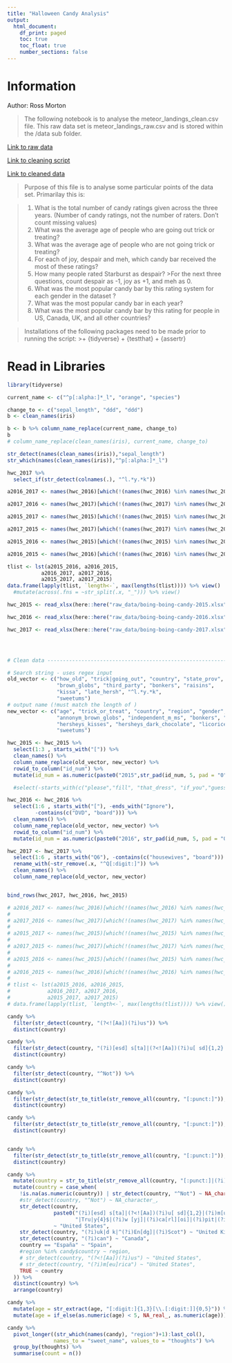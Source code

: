 ```yaml
---
title: "Halloween Candy Analysis"
output:
  html_document:
    df_print: paged
    toc: true
    toc_float: true
    number_sections: false
---
```

# Information
Author: Ross Morton

> The following notebook is to analyse the meteor_landings_clean.csv file.
This raw data set is meteor_landings_raw.csv and is stored within the /data sub
folder.

[Link to raw data](raw_data/)

[Link to cleaning script](cleaning_script/halloween_candy_clean_script.R)

[Link to cleaned data](01_data/halloween_candy_clean.csv)

> Purpose of this file is to analyse some particular points of the data set.
Primarilay this is:

>1. What is the total number of candy ratings given across the three years. (Number of candy ratings, not the number of raters. Don’t count missing values)
2. What was the average age of people who are going out trick or treating?
3. What was the average age of people who are not going trick or treating?
4. For each of joy, despair and meh, which candy bar received the most of these ratings?
5. How many people rated Starburst as despair?
>>For the next three questions, count despair as -1, joy as +1, and meh as 0.
>6. What was the most popular candy bar by this rating system for each gender in the dataset ?
7. What was the most popular candy bar in each year?
8. What was the most popular candy bar by this rating for people in US, Canada, UK, and all other countries?


> Installations of the following packages need to be made prior to running the 
script:
>>+ {tidyverse}
+ {testthat}
+ {assertr}


# Read in Libraries
```r
library(tidyverse)
```



```r
current_name <- c("^p[:alpha:]*_l", "orange", "species")

change_to <- c("sepal_length", "ddd", "ddd")
b <- clean_names(iris)

b <- b %>% column_name_replace(current_name, change_to)
b
# column_name_replace(clean_names(iris), current_name, change_to)
```


```r
str_detect(names(clean_names(iris)),"sepal_length")
str_which(names(clean_names(iris)),"^p[:alpha:]*_l")
```






```r
hwc_2017 %>% 
  select_if(str_detect(colnames(.), "^l.*y.*k"))
```

```r
a2016_2017 <- names(hwc_2016)[which(!(names(hwc_2016) %in% names(hwc_2017)))]

a2017_2016 <- names(hwc_2017)[which(!(names(hwc_2017) %in% names(hwc_2016)))]

a2015_2017 <- names(hwc_2015)[which(!(names(hwc_2015) %in% names(hwc_2017)))]

a2017_2015 <- names(hwc_2017)[which(!(names(hwc_2017) %in% names(hwc_2015)))]

a2015_2016 <- names(hwc_2015)[which(!(names(hwc_2015) %in% names(hwc_2016)))]

a2016_2015 <- names(hwc_2016)[which(!(names(hwc_2016) %in% names(hwc_2015)))]

tlist <- lst(a2015_2016, a2016_2015,
           a2016_2017, a2017_2016,
           a2015_2017, a2017_2015)
data.frame(lapply(tlist, `length<-`, max(lengths(tlist)))) %>% view()
  #mutate(across(.fns = ~str_split(.x, "_"))) %>% view()
```


```r
hwc_2015 <- read_xlsx(here::here("raw_data/boing-boing-candy-2015.xlsx"))

hwc_2016 <- read_xlsx(here::here("raw_data/boing-boing-candy-2016.xlsx"))

hwc_2017 <- read_xlsx(here::here("raw_data/boing-boing-candy-2017.xlsx"))




# Clean data --------------------------------------------------------------

# Search string - uses regex input
old_vector <- c("how_old", "trick|going_out", "country", "state_prov", "_gender",
                "brown_globs", "third_party", "bonkers", "raisins",
                "kissa", "late_hersh", "^l.*y.*k",
                "sweetums")
# output name (!must match the length of )
new_vector <- c("age", "trick_or_treat", "country", "region", "gender",
                "annonym_brown_globs", "independent_m_ms", "bonkers", "raisins",
                "hersheys_kisses", "hersheys_dark_chocolate", "licorice",
                "sweetums")

hwc_2015 <- hwc_2015 %>% 
  select(1:3 , starts_with("[")) %>% 
  clean_names() %>% 
  column_name_replace(old_vector, new_vector) %>% 
  rowid_to_column("id_num") %>% 
  mutate(id_num = as.numeric(paste0("2015",str_pad(id_num, 5, pad = "0"))))

  #select(-starts_with(c("please","fill", "that_dress", "if_you","guess", "check")))

hwc_2016 <- hwc_2016 %>% 
  select(1:6 , starts_with("["), -ends_with("Ignore"), 
         -contains(c("DVD", "board"))) %>%
  clean_names() %>% 
  column_name_replace(old_vector, new_vector) %>% 
  rowid_to_column("id_num") %>% 
  mutate(id_num = as.numeric(paste0("2016", str_pad(id_num, 5, pad = "0"))))

hwc_2017 <- hwc_2017 %>%
  select(1:6 , starts_with("Q6"), -contains(c("housewives", "board"))) %>%
  rename_with(~str_remove(.x, "^Q[:digit:]")) %>% 
  clean_names() %>% 
  column_name_replace(old_vector, new_vector)


bind_rows(hwc_2017, hwc_2016, hwc_2015)

# a2016_2017 <- names(hwc_2016)[which(!(names(hwc_2016) %in% names(hwc_2017)))]
# 
# a2017_2016 <- names(hwc_2017)[which(!(names(hwc_2017) %in% names(hwc_2016)))]
# 
# a2015_2017 <- names(hwc_2015)[which(!(names(hwc_2015) %in% names(hwc_2017)))]
# 
# a2017_2015 <- names(hwc_2017)[which(!(names(hwc_2017) %in% names(hwc_2015)))]
# 
# a2015_2016 <- names(hwc_2015)[which(!(names(hwc_2015) %in% names(hwc_2016)))]
# 
# a2016_2015 <- names(hwc_2016)[which(!(names(hwc_2016) %in% names(hwc_2015)))]
# 
# tlist <- lst(a2015_2016, a2016_2015,
#            a2016_2017, a2017_2016,
#            a2015_2017, a2017_2015)
# data.frame(lapply(tlist, `length<-`, max(lengths(tlist)))) %>% view()
```

```r
candy %>% 
  filter(str_detect(country, "(?<![Aa])(?i)us")) %>% 
  distinct(country)

candy %>% 
  filter(str_detect(country, "(?i)[esd] s[ta]|(?<![Aa])(?i)u[ sd]{1,2}|(?i)m[ue]r{1,2}|Tru")) %>% 
  distinct(country)

candy %>% 
  filter(str_detect(country, "^Not")) %>% 
  distinct(country)

candy %>% 
  filter(str_detect(str_to_title(str_remove_all(country, "[:punct:]")), "(?i)[esd] s[ta]")) %>% 
  distinct(country)

candy %>% 
  filter(str_detect(str_to_title(str_remove_all(country, "[:punct:]")), "(?i)uk|d k|^(?i)En[dg]|(?i)Scot")) %>% 
  distinct(country)


candy %>% 
  filter(str_detect(str_to_title(str_remove_all(country, "[:punct:]")), "See")) %>% 
  distinct(country)
```


```r
candy %>% 
  mutate(country = str_to_title(str_remove_all(country, "[:punct:]|(?i)the "))) %>% 
  mutate(country = case_when(
    !is.na(as.numeric(country)) | str_detect(country, "^Not") ~ NA_character_,
    #str_detect(country, "^Not") ~ NA_character_,
    str_detect(country, 
               paste0("(?i)[esd] s[ta]|(?<![Aa])(?i)u[ sd]{1,2}|(?i)m[ue]r{1,2}",
                      "|Tru|y{4}$|(?i)w [yj]|(?i)ca[rl][oi]|(?i)pit|(?i)^Ala")) 
               ~ "United States",
    str_detect(country, "(?i)uk|d k|^(?i)En[dg]|(?i)Scot") ~ "United Kingdom",
    str_detect(country, "(?i)can") ~ "Canada",
    country == "España" ~ "Spain",
    #region %in% candy$country ~ region,
    # str_detect(country, "(?<![Aa])(?i)us") ~ "United States",
    # str_detect(country, "(?i)m[eu]rica") ~ "United States",
    TRUE ~ country
  )) %>% 
  distinct(country) %>%
  arrange(country)
```






```r
candy %>% 
  mutate(age = str_extract(age, "[:digit:]{1,3}[\\.[:digit:]]{0,5}")) %>% 
  mutate(age = if_else(as.numeric(age) < 5, NA_real_, as.numeric(age)))
```

```r
candy %>% 
  pivot_longer((str_which(names(candy), "region")+1):last_col(), 
               names_to = "sweet_name", values_to = "thoughts") %>% 
  group_by(thoughts) %>% 
  summarise(count = n())
```

